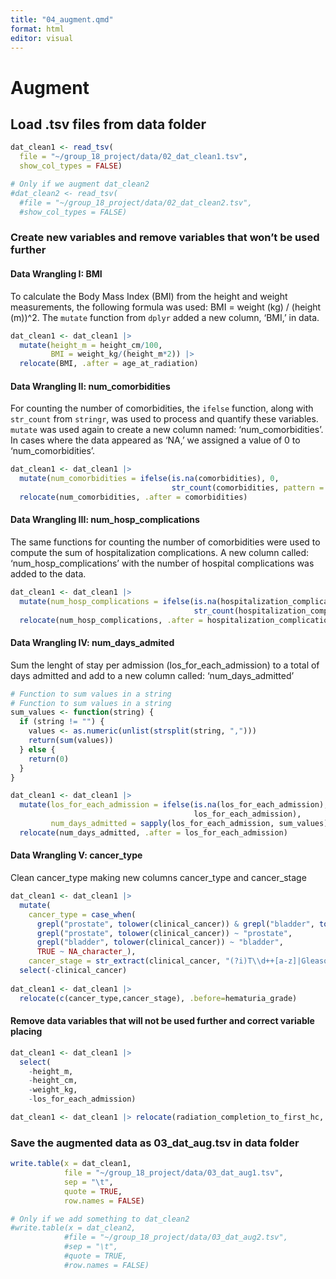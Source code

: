 ```yaml
---
title: "04_augment.qmd"
format: html
editor: visual
---
```


# Augment

## Load .tsv files from data folder

```r
dat_clean1 <- read_tsv(
  file = "~/group_18_project/data/02_dat_clean1.tsv",
  show_col_types = FALSE)

# Only if we augment dat_clean2
#dat_clean2 <- read_tsv(
  #file = "~/group_18_project/data/02_dat_clean2.tsv",
  #show_col_types = FALSE)
```

### Create new variables and remove variables that won't be used further

#### Data Wrangling I: BMI

To calculate the Body Mass Index (BMI) from the height and weight measurements, the following formula was used: BMI = weight (kg) / (height (m))\^2. The `mutate` function from `dplyr` added a new column, 'BMI,' in data.

```r
dat_clean1 <- dat_clean1 |>     
  mutate(height_m = height_cm/100,     
         BMI = weight_kg/(height_m*2)) |>          
  relocate(BMI, .after = age_at_radiation) 
```

#### Data Wrangling II: num_comorbidities

For counting the number of comorbidities, the `ifelse` function, along with `str_count` from `stringr`, was used to process and quantify these variables. `mutate` was used again to create a new column named: 'num_comorbidities'. In
cases where the data appeared as 'NA,' we assigned a value of 0 to 'num_comorbidities'.

```r
dat_clean1 <- dat_clean1 |>     
  mutate(num_comorbidities = ifelse(is.na(comorbidities), 0,                      
                                    str_count(comorbidities, pattern = ",") + 1)) |>
  relocate(num_comorbidities, .after = comorbidities) 
```

#### Data Wrangling III: num_hosp_complications

The same functions for counting the number of comorbidities were used to compute the sum of hospitalization complications. A new column called: 'num_hosp_complications' with the number of hospital complications was added to the data.

```r
dat_clean1 <- dat_clean1 |>   
  mutate(num_hosp_complications = ifelse(is.na(hospitalization_complications), 0,     
                                         str_count(hospitalization_complications, pattern = ",") + 1)) |>        
  relocate(num_hosp_complications, .after = hospitalization_complications) 
```

#### Data Wrangling IV: num_days_admited

Sum the lenght of stay per admission (los_for_each_admission) to a total of days admitted and add to a new column called: 'num_days_admitted'

```r
# Function to sum values in a string  
# Function to sum values in a string
sum_values <- function(string) {
  if (string != "") {
    values <- as.numeric(unlist(strsplit(string, ",")))
    return(sum(values))
  } else {
    return(0)
  }
}

dat_clean1 <- dat_clean1 |>       
  mutate(los_for_each_admission = ifelse(is.na(los_for_each_admission), 0,        
                                         los_for_each_admission),     
         num_days_admitted = sapply(los_for_each_admission, sum_values)) |>     
  relocate(num_days_admitted, .after = los_for_each_admission) 
```

#### Data Wrangling V: cancer_type

Clean cancer_type making new columns cancer_type and cancer_stage

```r

dat_clean1 <- dat_clean1 |>
  mutate(
    cancer_type = case_when(
      grepl("prostate", tolower(clinical_cancer)) & grepl("bladder", tolower(clinical_cancer)) ~ "both",
      grepl("prostate", tolower(clinical_cancer)) ~ "prostate",
      grepl("bladder", tolower(clinical_cancer)) ~ "bladder",
      TRUE ~ NA_character_),
    cancer_stage = str_extract(clinical_cancer, "(?i)T\\d++[a-z]|Gleason \\d+")) |>
  select(-clinical_cancer)
  
dat_clean1 <- dat_clean1 |>  
  relocate(c(cancer_type,cancer_stage), .before=hematuria_grade)
```

#### Remove data variables that will not be used further and correct variable placing

```r
dat_clean1 <- dat_clean1 |>   
  select(
    -height_m,      
    -height_cm,    
    -weight_kg,      
    -los_for_each_admission)  

dat_clean1 <- dat_clean1 |> relocate(radiation_completion_to_first_hc, .after = radiation_duration) 
```

### Save the augmented data as 03_dat_aug.tsv in data folder

```r

write.table(x = dat_clean1,
            file = "~/group_18_project/data/03_dat_aug1.tsv", 
            sep = "\t", 
            quote = TRUE,
            row.names = FALSE)

# Only if we add something to dat_clean2
#write.table(x = dat_clean2,
            #file = "~/group_18_project/data/03_dat_aug2.tsv", 
            #sep = "\t", 
            #quote = TRUE,
            #row.names = FALSE)
```
